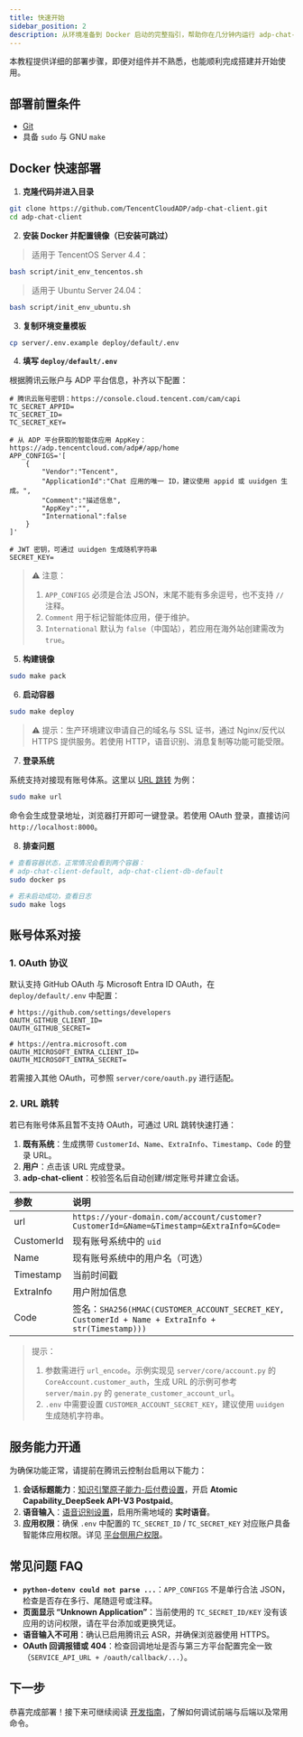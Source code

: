 ```yaml
---
title: 快速开始
sidebar_position: 2
description: 从环境准备到 Docker 启动的完整指引，帮助你在几分钟内运行 adp-chat-client。
---
```


本教程提供详细的部署步骤，即便对组件并不熟悉，也能顺利完成搭建并开始使用。

## 部署前置条件

- [Git](https://git-scm.com/downloads)
- 具备 `sudo` 与 GNU `make`

## Docker 快速部署

1. **克隆代码并进入目录**

```bash
git clone https://github.com/TencentCloudADP/adp-chat-client.git
cd adp-chat-client
```

2. **安装 Docker 并配置镜像（已安装可跳过）**

> 适用于 TencentOS Server 4.4：

```bash
bash script/init_env_tencentos.sh
```

> 适用于 Ubuntu Server 24.04：

```bash
bash script/init_env_ubuntu.sh
```

3. **复制环境变量模板**

```bash
cp server/.env.example deploy/default/.env
```

4. **填写 `deploy/default/.env`**

根据腾讯云账户与 ADP 平台信息，补齐以下配置：

```dotenv
# 腾讯云账号密钥：https://console.cloud.tencent.com/cam/capi
TC_SECRET_APPID=
TC_SECRET_ID=
TC_SECRET_KEY=
```

```dotenv
# 从 ADP 平台获取的智能体应用 AppKey：https://adp.tencentcloud.com/adp#/app/home
APP_CONFIGS='[
    {
        "Vendor":"Tencent",
        "ApplicationId":"Chat 应用的唯一 ID，建议使用 appid 或 uuidgen 生成。",
        "Comment":"描述信息",
        "AppKey":"",
        "International":false
    }
]'

# JWT 密钥，可通过 uuidgen 生成随机字符串
SECRET_KEY=
```

> ⚠️ 注意：
>
> 1. `APP_CONFIGS` 必须是合法 JSON，末尾不能有多余逗号，也不支持 `//` 注释。
> 2. `Comment` 用于标记智能体应用，便于维护。
> 3. `International` 默认为 `false`（中国站），若应用在海外站创建需改为 `true`。

5. **构建镜像**

```bash
sudo make pack
```

6. **启动容器**

```bash
sudo make deploy
```

> ⚠️ 提示：生产环境建议申请自己的域名与 SSL 证书，通过 Nginx/反代以 HTTPS 提供服务。若使用 HTTP，语音识别、消息复制等功能可能受限。

7. **登录系统**

系统支持对接现有账号体系。这里以 [URL 跳转](#2-url-跳转) 为例：

```bash
sudo make url
```

命令会生成登录地址，浏览器打开即可一键登录。若使用 OAuth 登录，直接访问 `http://localhost:8000`。

8. **排查问题**

```bash
# 查看容器状态，正常情况会看到两个容器：
# adp-chat-client-default, adp-chat-client-db-default
sudo docker ps

# 若未启动成功，查看日志
sudo make logs
```

## 账号体系对接

### 1. OAuth 协议

默认支持 GitHub OAuth 与 Microsoft Entra ID OAuth，在 `deploy/default/.env` 中配置：

```dotenv
# https://github.com/settings/developers
OAUTH_GITHUB_CLIENT_ID=
OAUTH_GITHUB_SECRET=
```

```dotenv
# https://entra.microsoft.com
OAUTH_MICROSOFT_ENTRA_CLIENT_ID=
OAUTH_MICROSOFT_ENTRA_SECRET=
```

若需接入其他 OAuth，可参照 `server/core/oauth.py` 进行适配。

### 2. URL 跳转

若已有账号体系且暂不支持 OAuth，可通过 URL 跳转快速打通：

1. **既有系统**：生成携带 `CustomerId`、`Name`、`ExtraInfo`、`Timestamp`、`Code` 的登录 URL。
2. **用户**：点击该 URL 完成登录。
3. **adp-chat-client**：校验签名后自动创建/绑定账号并建立会话。

| 参数        | 说明                                                                                                                                                   |
| :---------- | :----------------------------------------------------------------------------------------------------------------------------------------------------- |
| url         | `https://your-domain.com/account/customer?CustomerId=&Name=&Timestamp=&ExtraInfo=&Code=`                                                              |
| CustomerId  | 现有账号系统中的 `uid`                                                                                                                                 |
| Name        | 现有账号系统中的用户名（可选）                                                                                                                         |
| Timestamp   | 当前时间戳                                                                                                                                             |
| ExtraInfo   | 用户附加信息                                                                                                                                           |
| Code        | 签名：`SHA256(HMAC(CUSTOMER_ACCOUNT_SECRET_KEY, CustomerId + Name + ExtraInfo + str(Timestamp)))`                                                      |

> 提示：
>
> 1. 参数需进行 `url_encode`。示例实现见 `server/core/account.py` 的 `CoreAccount.customer_auth`，生成 URL 的示例可参考 `server/main.py` 的 `generate_customer_account_url`。
> 2. `.env` 中需要设置 `CUSTOMER_ACCOUNT_SECRET_KEY`，建议使用 `uuidgen` 生成随机字符串。

## 服务能力开通

为确保功能正常，请提前在腾讯云控制台启用以下能力：

1. **会话标题能力**：[知识引擎原子能力-后付费设置](https://console.tencentcloud.com/lkeap/settings)，开启 **Atomic Capability\_DeepSeek API-V3 Postpaid**。
2. **语音输入**：[语音识别设置](https://console.tencentcloud.com/asr/settings)，启用所需地域的 **实时语音**。
3. **应用权限**：确保 `.env` 中配置的 `TC_SECRET_ID` / `TC_SECRET_KEY` 对应账户具备智能体应用权限。详见 [平台侧用户权限](https://www.tencentcloud.com/document/product/1254/73347)。

## 常见问题 FAQ

- **`python-dotenv could not parse ...`**：`APP_CONFIGS` 不是单行合法 JSON，检查是否存在多行、尾随逗号或注释。
- **页面显示 “Unknown Application”**：当前使用的 `TC_SECRET_ID/KEY` 没有该应用的访问权限，请在平台添加或更换凭证。
- **语音输入不可用**：确认已启用腾讯云 ASR，并确保浏览器使用 HTTPS。
- **OAuth 回调报错或 404**：检查回调地址是否与第三方平台配置完全一致（`SERVICE_API_URL + /oauth/callback/...`）。

## 下一步

恭喜完成部署！接下来可继续阅读 [开发指南](/docs/zh/develop)，了解如何调试前端与后端以及常用命令。 
